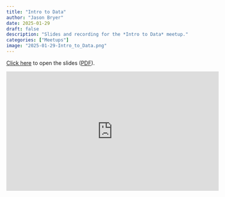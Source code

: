 ```yaml
---
title: "Intro to Data"
author: "Jason Bryer"
date: 2025-01-29
draft: false
description: "Slides and recording for the *Intro to Data* meetup."
categories: ["Meetups"]
image: "2025-01-29-Intro_to_Data.png"
---
```



[Click here](/slides/01-Intro_to_Data.html#1) to open the slides ([PDF](/slides/01-Intro_to_Data.pdf)).

<iframe width="560" height="315" src="https://www.youtube.com/embed/K6U4w4TH2OQ" title="YouTube video player" frameborder="0" allow="accelerometer; autoplay; clipboard-write; encrypted-media; gyroscope; picture-in-picture" allowfullscreen></iframe>



